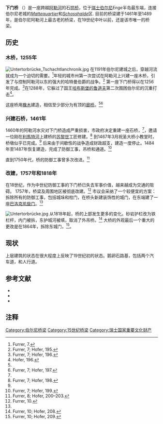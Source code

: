 {{Infobox Bridge
|bridge_name   = 下门桥
|image         = Panorama Nydeggbruecke Bern.jpg
|caption       = 从[[Nydeggbrücke|Nydeggbrücke]]看到的下门桥 
|official_name = 
|carries       = 两车道和人行道
|crosses       = [[阿勒河|阿勒河]]
|locale        = [[瑞士|瑞士]][[伯尔尼|伯尔尼]], 
|design        = [[拱桥|拱桥]]
|material      = 天然石材（[[砂岩|砂岩]]，[[凝灰岩|凝灰岩]]）
|spans         = 3 <ref>All construction data are from Furrer, 155.</ref>
|pierswater    = 2
|mainspan      = {{Convert|15.1|m|ft}}
|length        = {{Convert|52.5|m|ft}}
|width         = {{Convert|7.5|m|ft}}
|height        = {{Convert|8.1|m|ft}}
|load          = 
|clearance     = {{Convert|4.3|m|ft}}
|below         = 
|traffic       = 
|begin         = 1461
|complete      = 1489
|coordinates   = {{coord|46|56|57.96|N|7|27|30.47|E|region:CH-BE_type:landmark|display=inline,title}}
}}
'''下门桥''' （{{lang-de|Untertorbrücke}}）是一座跨越[[阿勒河|阿勒河]]的石[[拱桥|拱桥]]，位于[[瑞士|瑞士]][[伯尔尼|伯尔尼]]''Enge''半岛最东端，连接伯尔尼老城的''[[Mattequartier|Mattequartier]]''和''[[Schosshalde|Schosshalde]]''区. 目前的桥梁建于1461年至1489年，是伯尔尼阿勒河上最古老的桥梁，在19世纪中叶以前，还是该市唯一的桥梁。

==历史==
===木桥，1255年===
[[Image:Untertorbrücke_Tschachtlanchronik.jpg|thumb]]
在1191年伯尔尼建城之后，穿越河流就成为一个迫切的需要。<ref name="Furrer, 7">Furrer, 7.</ref>年轻的城市州第一次尝试在阿勒河上兴建一座木桥，引发了与控制阿勒河以东的强大的哈特曼伯爵的战争。<ref>Furrer, 7; Hofer, 195.</ref> 第一座下门桥得以在1256年完成。<ref>Furrer, 7; Hofer, 196.</ref>在1288年，它躲过了国王[[鲁道夫一世|哈布斯堡的鲁道夫]]第二次围困伯尔尼的沉重打击<ref>Hofer, 196.</ref>。

这座桥用[[橡木|橡木]]建造，相信至少部分为有顶的[[廊桥|廊桥]]。<ref name="Furrer, 7"/><ref name="Furrer, 7; Hofer, 197">Furrer, 7; Hofer, 197.</ref> 

===兴建石桥，1461年===
1460年的阿勒河水灾对下门桥造成严重损害，市政府决定重建一座石桥，<ref name="Furrer, 7; Hofer, 197"/>，邀请一位刚在[[利馬特河|利馬特河]]上建桥的[[苏黎世|苏黎世]]工匠修建。<ref name="Furrer, 7; Hofer, 198">Furrer, 7; Hofer, 198.</ref> 到1467年3月祝圣大桥小教堂时，桥墩似乎已完成。<ref name="Furrer, 7; Hofer, 198"/> 后来由于间歇性的战争造成财政超支，建造一度停止。1484年至1487年恢复建造，完成了防御工事，吊桥和通道。<ref>Furrer, 7; Hofer, 199.</ref>

直到1750年代，桥的防御工事曾多次改进。<ref>Furrer, 8; Hofer, 200–203.</ref>

===改建，1757年和1818年===
在18世纪，作为中世纪防御工事的下门桥已失去军事价值，越来越成为交通的阻碍。 1757年，桥梁及周围地区被彻底改建。<ref name="Furrer, 10">Furrer, 10.</ref> 市议会采纳了一个较便宜的方案：拆除所有的防御工事，包括城垛和柱门，在桥头新建装饰性的城门，在东端建了一座[[巴洛克|巴洛克]][[凯旋门|凯旋门]]。<ref name="Furrer, 10"/>

[[Image:Untertorbrücke.jpg|thumb]]
从1818年起，桥的上部发生更多的变化。砂岩护栏改为铁栏杆，内门被拆，东护城河被填，取消了外吊桥。<ref>Furrer, 10; Hofer, 208.</ref> 大桥的外观最后一个重大的更改是在1864年，拆除东城门，<ref>Furrer, 10; Hofer, 209.</ref>。

==现状==
上层建筑的状态在很大程度上反映了19世纪初的状态。鹅卵石路基，包括两个汽车道，和人行道。

==参考文献==
*{{Citation
 | last = Furrer
 | first = Bernhard
 | publication-date = 1984
 | title = Übergänge: Berner Aarebrücken, Geschichte und Gegenwart
 | publication-place = Bern
 | publisher = Benteli
 | isbn = 3-7165-0492-0
 | year = 1984
}}
*{{Citation
 | last = Hofer
 | first = Paul
 | year = 1959
 | series = Kunstdenkmäler des Kantons Bern
 | volume = 1
 | title = Die Stadt Bern.
 | publication-place = Basel
 | publisher = Gesellschaft für Schweizerische Kunstgeschichte / Verlag Birkhäuser
 | pages = 193–224
 | url = http://digibiblio.unibe.ch/digibern/Chopin/Engine/Systematik/viewer.asp?KatalogID=1&ImgNum=203
 | isbn = 3-90613-113-0
 | access-date = 2010-09-18
 | archive-url = https://web.archive.org/web/20110707004401/http://digibiblio.unibe.ch/digibern/Chopin/Engine/Systematik/viewer.asp?KatalogID=1&ImgNum=203
 | archive-date = 2011-07-07
 | dead-url = yes
 }}
*{{Citation
 | last1 = Caviezel
 | first1 = Zita
 | last2 = Herzog
 | first2 = Georges
 | last3 = Keller
 | first3 = Jürg A.
 | year = 2006
 | title = Basel-Landschaft, Basel-Stadt, Bern, Solothurn
 | edition = 1st
 | volume = 3
 | series = Kunstführer durch die Schweiz
 | publication-place = Bern
 | publisher = Gesellschaft für Schweizerische Kunstgeschichte
 | page = 248
 | isbn = 3-906131-97-1
}}

==注释==
{{commonscat|Untertorbrücke}}
{{reflist|2}}

{{DEFAULTSORT:Untertorbrücke}}
[[Category:伯尔尼桥梁|Category:伯尔尼桥梁]]
[[Category:15世纪桥梁|Category:15世纪桥梁]]
[[Category:瑞士国家重要文化财产|Category:瑞士国家重要文化财产]]